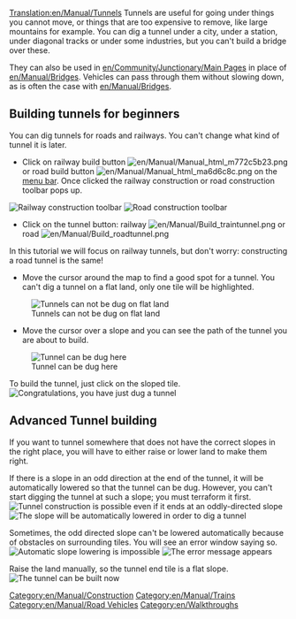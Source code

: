 [[Translation:en/Manual/Tunnels]]
{{en/Manual/Navigation}}
Tunnels are useful for going under things you cannot move, or things that are too expensive to remove, like large mountains for example. You can dig a tunnel under a city, under a station, under diagonal tracks or under some industries, but you can't build a bridge over these.

They can also be used in [[en/Community/Junctionary/Main Page]]s in place of [[en/Manual/Bridges]]. Vehicles can pass through them without slowing down, as is often the case with [[en/Manual/Bridges]].

==Building tunnels for beginners==
You can dig tunnels for roads and railways. You can't change what kind of tunnel it is later.  
*Click on railway build button [[File:en/Manual/Manual html m772c5b23.png]] or road build button [[File:en/Manual/Manual html ma6d6c8c.png]] on the [[en/Manual/Game interface|menu bar]]. Once clicked the railway construction or road construction  toolbar pops up.
[[File:en/Manual/Railroad Construction.png|none|frame|Railway construction toolbar]]
[[File:en/Manual/Road constructionnew.png|none|frame|Road construction toolbar]]

*Click on the tunnel button: railway [[File:en/Manual/Build traintunnel.png]] or road [[File:en/Manual/Build roadtunnel.png]]

In this tutorial we will focus on railway tunnels, but don't worry: constructing a road tunnel is the same!

*Move the cursor around the map to find a good spot for a tunnel. You can't dig a tunnel on a flat land, only one tile will be highlighted.
[[File:en/Manual/Tunnel try.png|none|frame|Tunnels can not be dug on flat land]]

*Move the cursor over a slope and you can see the path of the tunnel you are about to build.
[[File:en/Manual/Tunnel prepare first.png|none|frame|Tunnel can be dug here]]

To build the tunnel, just click on the sloped tile.
[[File:en/Manual/Tunnel built first.png|none|frame|Congratulations, you have just dug a tunnel]]

==Advanced Tunnel building==

If you want to tunnel somewhere that does not have the correct slopes in the right place, you will have to either raise or lower land to make them right.

If there is a slope in an odd direction at the end of the tunnel, it will be automatically lowered so that the tunnel can be dug. However, you can't start digging the tunnel at such a slope; you must terraform it first.
[[File:en/Manual/Tunnel prepare second.png|none|frame|Tunnel construction is possible even if it ends at an oddly-directed slope]]
[[File:en/Manual/Tunnel built second.png|none|frame|The slope will be automatically lowered in order to dig a tunnel]]

Sometimes, the odd directed slope can't be lowered automatically because of obstacles on surrounding tiles. You will see an error window saying so. 
[[File:en/Manual/Tunnel terraform third.png|center|frame|Automatic slope lowering is impossible]]
[[File:en/Manual/Tunnel error third.png|none|frame|The error message appears]]

Raise the land manually, so the tunnel end tile is a flat slope.
[[File:en/Manual/Tunnel prepare third.png|none|frame|The tunnel can be built now]]

[[Category:en/Manual/Construction]]
[[Category:en/Manual/Trains]]
[[Category:en/Manual/Road Vehicles]]
[[Category:en/Walkthroughs]]